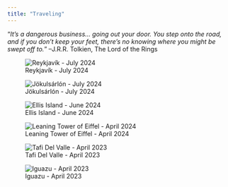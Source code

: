 ```yaml
---
title: "Traveling"
---
```


"*It's a dangerous business... going out your door. You step onto the road, and if you don't keep your feet, there's no knowing where you might be swept off to.*" --J.R.R. Tolkien, The Lord of the Rings

![Reykjavík - July 2024](../images/2pAa_W4gQCGbSiw8TGqTIw.jpg)

![Jökulsárlón - July 2024](../images/QCGg4reGQX-0ykNre1RQHg.jpg)

![Ellis Island - June 2024](../images/EllisIsland.jpg)

![Leaning Tower of Eiffel - April 2024](../images/leaningtowerofpiza.jpg)

![Tafi Del Valle - April 2023](../images/tafidelvalle.jpg)

![Iguazu - April 2023](../images/iguazu2023.jpeg)

